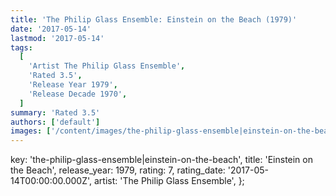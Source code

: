 ```yaml
---
title: 'The Philip Glass Ensemble: Einstein on the Beach (1979)'
date: '2017-05-14'
lastmod: '2017-05-14'
tags:
  [
    'Artist The Philip Glass Ensemble',
    'Rated 3.5',
    'Release Year 1979',
    'Release Decade 1970',
  ]
summary: 'Rated 3.5'
authors: ['default']
images: ['/content/images/the-philip-glass-ensemble|einstein-on-the-beach.jpg']
---
```


  key: 'the-philip-glass-ensemble|einstein-on-the-beach',
  title: 'Einstein on the Beach',
  release_year: 1979,
  rating: 7,
  rating_date: '2017-05-14T00:00:00.000Z',
  artist: 'The Philip Glass Ensemble',
};

<MusicRating data={data} />
